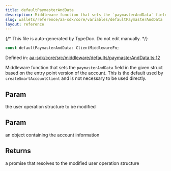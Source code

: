 ```yaml
---
title: defaultPaymasterAndData
description: Middleware function that sets the `paymasterAndData` field in the given struct based on the entry point version of the account. This is the default used by `createSmartAccountClient` and is not necessary to be used directly.
slug: wallets/reference/aa-sdk/core/variables/defaultPaymasterAndData
layout: reference
---
```


{/* This file is auto-generated by TypeDoc. Do not edit manually. */}

```ts
const defaultPaymasterAndData: ClientMiddlewareFn;
```

Defined in: [aa-sdk/core/src/middleware/defaults/paymasterAndData.ts:12](https://github.com/alchemyplatform/aa-sdk/blob/c1a84188d03473acac2fdb49fb7cd7fdba73169b/aa-sdk/core/src/middleware/defaults/paymasterAndData.ts#L12)

Middleware function that sets the `paymasterAndData` field in the given struct based on the entry point version of the account.
This is the default used by `createSmartAccountClient` and is not necessary to be used directly.

## Param

the user operation structure to be modified

## Param

an object containing the account information

## Returns

a promise that resolves to the modified user operation structure
